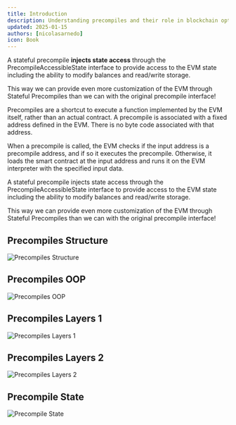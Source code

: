 ```yaml
---
title: Introduction
description: Understanding precompiles and their role in blockchain optimization
updated: 2025-01-15
authors: [nicolasarnedo]
icon: Book
---
```



A stateful precompile **injects state access** through the
PrecompileAccessibleState interface to provide access to the EVM
state including the ability to modify balances and read/write storage.

This way we can provide even more customization of the EVM through
Stateful Precompiles than we can with the original precompile interface!


Precompiles are a shortcut to execute a function implemented by the EVM itself, rather than an actual contract. A precompile is associated with a fixed address defined in the EVM. There is no byte code associated with that address.

When a precompile is called, the EVM checks if the input address is a precompile address, and if so it executes the precompile. Otherwise, it loads the smart contract at the input address and runs it on the EVM interpreter with the specified input data.

A stateful precompile injects state access through the PrecompileAccessibleState interface to provide access to the EVM state including the ability to modify balances and read/write storage.

This way we can provide even more customization of the EVM through Stateful Precompiles than we can with the original precompile interface!


## Precompiles Structure

![Precompiles Structure](https://qizat5l3bwvomkny.public.blob.vercel-storage.com/precompile_strucutre.png)

## Precompiles OOP

![Precompiles OOP](https://qizat5l3bwvomkny.public.blob.vercel-storage.com/Precompiles_OOP.png)

## Precompiles Layers 1

![Precompiles Layers 1](https://qizat5l3bwvomkny.public.blob.vercel-storage.com/Precompiles_Layers1.png)

## Precompiles Layers 2

![Precompiles Layers 2](https://qizat5l3bwvomkny.public.blob.vercel-storage.com/Precompiles_Layers2.png)

## Precompile State

![Precompile State](https://qizat5l3bwvomkny.public.blob.vercel-storage.com/Precompiles_State.png)